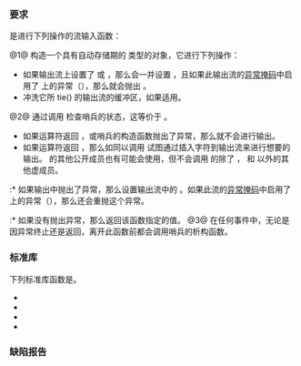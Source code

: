 {{cpp/named req/title|UnformattedOutputFunction}}
{{cpp/named req/navbar}}

===要求===
{{named req|UnformattedOutputFunction}}是进行下列操作的流输入函数：

@1@ 构造一个具有自动存储期的 {{l2tt|cpp/io/basic_ostream/sentry}} 类型的对象，它进行下列操作：
* 如果输出流上设置了 {{ltt|cpp/io/ios_base/iostate|eofbit}} 或 {{ltt|cpp/io/ios_base/iostate|badbit}}，那么会一并设置 {{ltt|cpp/io/ios_base/iostate|failbit}}，且如果此输出流的[[cpp/io/basic_ios/exceptions|异常掩码]]中启用了 {{tt|failbit}} 上的异常（{{c|1=(exceptions() &amp; failbit) != 0}}），那么就会抛出 {{l2tt|cpp/io/ios_base/failure}}。
* 冲洗它所 tie() 的输出流的缓冲区，如果适用。
@2@ 通过调用 {{tt|sentry::operator bool()}} 检查哨兵的状态，这等价于 {{l2tt|cpp/io/basic_ios/good}}。
* 如果运算符返回 {{c|false}}，或哨兵的构造函数抛出了异常，那么就不会进行输出。
* 如果运算符返回 {{c|true}}，那么如同以调用 {{c|rdbuf()-&gt;sputc()}} 试图通过插入字符到输出流来进行想要的输出。{{lc|std::basic_ostream}} 的其他公开成员也有可能会使用，但不会调用 {{c|rdbuf()}} 的除了 {{ltt|cpp/io/basic_streambuf/overflow|overflow()}}，{{ltt|cpp/io/basic_streambuf/sputn|xsputn()}} 和 {{ltt|cpp/io/basic_streambuf/pubsync|sync()}} 以外的其他虚成员。
:* 如果输出中抛出了异常，那么设置输出流中的 {{tt|badbit}}。如果此流的[[cpp/io/basic_ios/exceptions|异常掩码]]中启用了 {{tt|badbit}} 上的异常（{{c|1=(exceptions() &amp; badbit) != 0}}），那么还会重抛这个异常。
:* 如果没有抛出异常，那么返回该函数指定的值。
@3@ 在任何事件中，无论是因异常终止还是返回，离开此函数前都会调用哨兵的析构函数。

===标准库===
下列标准库函数是{{named req|UnformattedOutputFunction}}。

* {{l2tt|cpp/io/basic_ostream/operator ltlt|operator&lt;&lt;{{dsc small|(basic_streambuf*)}}}}
* {{l2tt|cpp/io/basic_ostream/put}}
* {{l2tt|cpp/io/basic_ostream/write}}
* {{l2tt|cpp/io/basic_ostream/flush}}
{{rev begin}}
{{rev|since=c++11|
* {{l2tt|cpp/io/basic_ostream/tellp}}（但它会调用 {{tt|pubseekoff}} 而非进行输出）
* {{l2tt|cpp/io/basic_ostream/seekp}}（但它会调用 {{tt|pubseekoff}} 或 {{tt|pubseekpos}} 而非进行输出）
}}
{{rev end}}

===缺陷报告===
{{dr list begin}}
{{dr list item|wg=lwg|dr=63|std=C++98|before=异常处理方案缺失|after=已补充}}
{{dr list item|wg=lwg|dr=160|std=C++98|before=确定是否需要重抛异常的流程中提到了不存在的函数 {{tt|exception()}}|after=改成 {{ltt|cpp/io/basic_ios/exceptions|exceptions()}}}}
{{dr list item|wg=lwg|dr=165|std=C++98|before=能在 {{c|rdbuf()}} 上调用的虚成员只有 {{tt|overflow()}}|after=也可以调用 {{tt|xsputn()}} 和 {{tt|sync()}}}}
{{dr list end}}

{{langlinks|en|es|ja}}